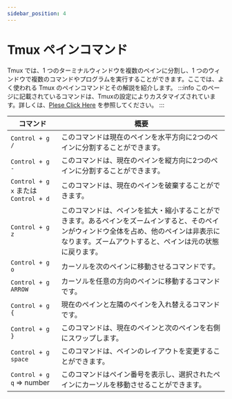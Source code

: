 ```yaml
---
sidebar_position: 4
---
```

# Tmux ペインコマンド
Tmux では、1 つのターミナルウィンドウを複数のペインに分割し、1 つのウィンドウで複数のコマンドやプログラムを実行することができます。ここでは、よく使われる Tmux のペインコマンドとその解説を紹介します。
:::info 
このページに記載されているコマンドは、Tmuxの設定によりカスタマイズされています。詳しくは、[Plese Click Here](/mydocs/tmux/tmux-settings) を参照してください。
:::

| コマンド                               | 概要                                                                                                                                                                                                       |
| -------------------------------------- | -----------------------------------------------------------------------------------------------------------------------------------------------------------------------------------------------------------|
| `Control + g /` | このコマンドは現在のペインを水平方向に2つのペインに分割することができます。                                                                                                                             |
| `Control + g -` | このコマンドは、現在のペインを縦方向に2つのペインに分割することができます。                                                                                                                               |
| `Control + g x` または `Control + d` | このコマンドは、現在のペインを破棄することができます。                                                                                                                                                           |
| `Control + g z` | このコマンドは、ペインを拡大・縮小することができます。あるペインをズームインすると、そのペインがウィンドウ全体を占め、他のペインは非表示になります。ズームアウトすると、ペインは元の状態に戻ります。|
| `Control + g o` | カーソルを次のペインに移動させるコマンドです。                                                                                                                                                |
| `Control + g ARROW` | カーソルを任意の方向のペインに移動するコマンドです。                                                                                                                                    |
| `Control + g {` | 現在のペインと左隣のペインを入れ替えるコマンドです。                                                                                                                            |
| `Control + g }` | このコマンドは、現在のペインと次のペインを右側にスワップします。                                                                                                                           |
| `Control + g space` | このコマンドは、ペインのレイアウトを変更することができます。                                                                                                                                                  |
| `Control + g q` => number | このコマンドはペイン番号を表示し、選択されたペインにカーソルを移動させることができます。|                                                                                                            |
